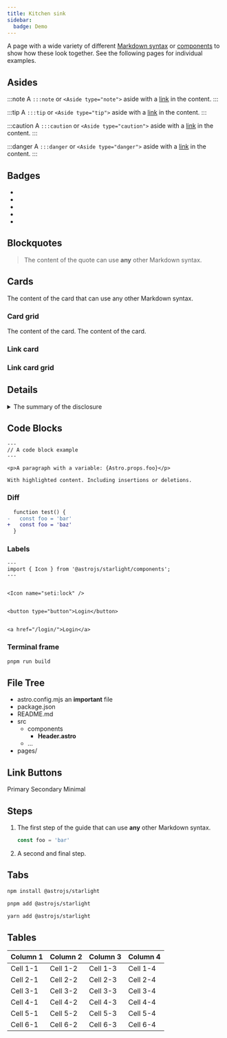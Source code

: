 ```yaml
---
title: Kitchen sink
sidebar:
  badge: Demo
---
```


A page with a wide variety of different [Markdown syntax](https://starlight.astro.build/guides/authoring-content/) or [components](https://starlight.astro.build/components/using-components/) to show how these look together.
See the following pages for individual examples.

## Asides

:::note
A `:::note` or `<Aside type="note">` aside with a [link](#_) in the content.
:::

:::tip
A `:::tip` or `<Aside type="tip">` aside with a [link](#_) in the content.
:::

:::caution
A `:::caution` or `<Aside type="caution">` aside with a [link](#_) in the content.
:::

:::danger
A `:::danger` or `<Aside type="danger">` aside with a [link](#_) in the content.
:::

## Badges


- <Badge text="New" variant="tip" size="small" />
- <Badge text="Deprecated" variant="caution" size="medium" />
- <Badge text="Demo" variant="note" size="large" />
- <Badge text="200" variant="success" />
- <Badge text="Experimental" variant="danger" />

## Blockquotes

> The content of the quote can use **any** other Markdown syntax.

## Cards


<Card title="Card title">The content of the card that can use any other Markdown syntax.</Card>

### Card grid


<CardGrid>
  <Card title="Card title" icon="star">
    The content of the card.
  </Card>
  <Card title="Card title" icon="moon">
    The content of the card.
  </Card>
</CardGrid>

### Link card


<LinkCard title="Link title" description="The description of the link." href="#_" />

### Link card grid

<CardGrid>
  <LinkCard title="Link title" href="#_" />
  <LinkCard title="Link title" href="#_" />
</CardGrid>

## Details

<details>
<summary>The summary of the disclosure</summary>

The content of the [disclosure](https://starlight.astro.build/guides/authoring-content/#details) that can use any other Markdown syntax.

</details>

## Code Blocks

```astro title="example.astro" {7} ins="insertions" del="deletions"
---
// A code block example
---

<p>A paragraph with a variable: {Astro.props.foo}</p>

With highlighted content. Including insertions or deletions.
```

### Diff

```diff lang="js"
  function test() {
-   const foo = 'bar'
+   const foo = 'baz'
  }
```

### Labels

```astro title="example.astro" {"1. Keep the existing icon.":5-6} del={"2. Remove the button.":8-9} ins={"3. Add a link.":11-12}
---
import { Icon } from '@astrojs/starlight/components';
---


<Icon name="seti:lock" />


<button type="button">Login</button>


<a href="/login/">Login</a>
```

### Terminal frame

```bash title="Build something…"
pnpm run build
```

## File Tree


<FileTree>

- astro.config.mjs an **important** file
- package.json
- README.md
- src
  - components
    - **Header.astro**
  - …
- pages/

</FileTree>

## Link Buttons


<LinkButton href="#_" icon="rocket">
  Primary
</LinkButton>
<LinkButton href="#_" variant="secondary" icon="external">
  Secondary
</LinkButton>
<LinkButton href="#_" variant="minimal" icon="external">
  Minimal
</LinkButton>

## Steps


<Steps>

1. The first step of the guide that can use **any** other Markdown syntax.

   ```js
   const foo = 'bar'
   ```

2. A second and final step.

</Steps>

## Tabs


<Tabs>

<TabItem label="npm" icon="seti:npm">

```sh
npm install @astrojs/starlight
```

</TabItem>

<TabItem label="pnpm" icon="pnpm">

```sh
pnpm add @astrojs/starlight
```

</TabItem>

<TabItem label="Yarn" icon="seti:yarn">

```sh
yarn add @astrojs/starlight
```

</TabItem>

</Tabs>

## Tables

| Column 1 | Column 2 | Column 3 | Column 4 |
| -------- | -------- | -------- | -------- |
| Cell 1-1 | Cell 1-2 | Cell 1-3 | Cell 1-4 |
| Cell 2-1 | Cell 2-2 | Cell 2-3 | Cell 2-4 |
| Cell 3-1 | Cell 3-2 | Cell 3-3 | Cell 3-4 |
| Cell 4-1 | Cell 4-2 | Cell 4-3 | Cell 4-4 |
| Cell 5-1 | Cell 5-2 | Cell 5-3 | Cell 5-4 |
| Cell 6-1 | Cell 6-2 | Cell 6-3 | Cell 6-4 |
